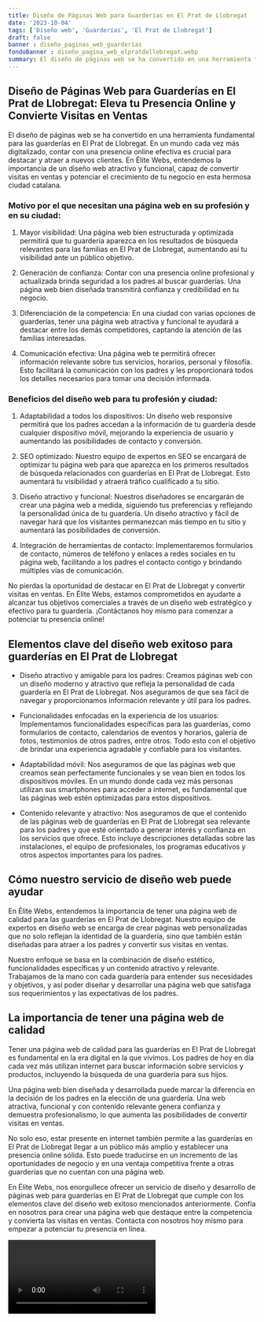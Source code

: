 ```yaml
---
title: Diseño de Páginas Web para Guarderías en El Prat de Llobregat
date: '2023-10-04'
tags: ['Diseño web', 'Guarderías', 'El Prat de Llobregat']
draft: false
banner : diseño_paginas_web_guarderías
fondoBanner : diseño_pagina_web_elpratdellobregat.webp
summary: El diseño de páginas web se ha convertido en una herramienta fundamental para las guarderías en El Prat de Llobregat. En un mundo cada vez más digitalizado, contar con una presencia online efectiva es crucial para destacar y atraer a nuevos clientes. En Élite Webs, entendemos la importancia de un diseño web atractivo y funcional, capaz de convertir visitas en ventas y potenciar el crecimiento de tu negocio en esta hermosa ciudad catalana.
---
```


## Diseño de Páginas Web para Guarderías en El Prat de Llobregat: Eleva tu Presencia Online y Convierte Visitas en Ventas

El diseño de páginas web se ha convertido en una herramienta fundamental para las guarderías en El Prat de Llobregat. En un mundo cada vez más digitalizado, contar con una presencia online efectiva es crucial para destacar y atraer a nuevos clientes. En Élite Webs, entendemos la importancia de un diseño web atractivo y funcional, capaz de convertir visitas en ventas y potenciar el crecimiento de tu negocio en esta hermosa ciudad catalana.

### Motivo por el que necesitan una página web en su profesión y en su ciudad:

1. Mayor visibilidad: Una página web bien estructurada y optimizada permitirá que tu guardería aparezca en los resultados de búsqueda relevantes para las familias en El Prat de Llobregat, aumentando así tu visibilidad ante un público objetivo.

2. Generación de confianza: Contar con una presencia online profesional y actualizada brinda seguridad a los padres al buscar guarderías. Una página web bien diseñada transmitirá confianza y credibilidad en tu negocio.

3. Diferenciación de la competencia: En una ciudad con varias opciones de guarderías, tener una página web atractiva y funcional te ayudará a destacar entre los demás competidores, captando la atención de las familias interesadas.

4. Comunicación efectiva: Una página web te permitirá ofrecer información relevante sobre tus servicios, horarios, personal y filosofía. Esto facilitará la comunicación con los padres y les proporcionará todos los detalles necesarios para tomar una decisión informada.

### Beneficios del diseño web para tu profesión y ciudad:

1. Adaptabilidad a todos los dispositivos: Un diseño web responsive permitirá que los padres accedan a la información de tu guardería desde cualquier dispositivo móvil, mejorando la experiencia de usuario y aumentando las posibilidades de contacto y conversión.

2. SEO optimizado: Nuestro equipo de expertos en SEO se encargará de optimizar tu página web para que aparezca en los primeros resultados de búsqueda relacionados con guarderías en El Prat de Llobregat. Esto aumentará tu visibilidad y atraerá tráfico cualificado a tu sitio.

3. Diseño atractivo y funcional: Nuestros diseñadores se encargarán de crear una página web a medida, siguiendo tus preferencias y reflejando la personalidad única de tu guardería. Un diseño atractivo y fácil de navegar hará que los visitantes permanezcan más tiempo en tu sitio y aumentará las posibilidades de conversión.

4. Integración de herramientas de contacto: Implementaremos formularios de contacto, números de teléfono y enlaces a redes sociales en tu página web, facilitando a los padres el contacto contigo y brindando múltiples vías de comunicación.

No pierdas la oportunidad de destacar en El Prat de Llobregat y convertir visitas en ventas. En Élite Webs, estamos comprometidos en ayudarte a alcanzar tus objetivos comerciales a través de un diseño web estratégico y efectivo para tu guardería. ¡Contáctanos hoy mismo para comenzar a potenciar tu presencia online!

<GifSeo />

<Cta />

## Elementos clave del diseño web exitoso para guarderías en El Prat de Llobregat

- Diseño atractivo y amigable para los padres: Creamos páginas web con un diseño moderno y atractivo que refleja la personalidad de cada guardería en El Prat de Llobregat. Nos aseguramos de que sea fácil de navegar y proporcionamos información relevante y útil para los padres.

- Funcionalidades enfocadas en la experiencia de los usuarios: Implementamos funcionalidades específicas para las guarderías, como formularios de contacto, calendarios de eventos y horarios, galería de fotos, testimonios de otros padres, entre otros. Todo esto con el objetivo de brindar una experiencia agradable y confiable para los visitantes.

- Adaptabilidad móvil: Nos aseguramos de que las páginas web que creamos sean perfectamente funcionales y se vean bien en todos los dispositivos móviles. En un mundo donde cada vez más personas utilizan sus smartphones para acceder a internet, es fundamental que las páginas web estén optimizadas para estos dispositivos.

- Contenido relevante y atractivo: Nos aseguramos de que el contenido de las páginas web de guarderías en El Prat de Llobregat sea relevante para los padres y que esté orientado a generar interés y confianza en los servicios que ofrece. Esto incluye descripciones detalladas sobre las instalaciones, el equipo de profesionales, los programas educativos y otros aspectos importantes para los padres.

## Cómo nuestro servicio de diseño web puede ayudar

En Élite Webs, entendemos la importancia de tener una página web de calidad para las guarderías en El Prat de Llobregat. Nuestro equipo de expertos en diseño web se encarga de crear páginas web personalizadas que no solo reflejan la identidad de la guardería, sino que también están diseñadas para atraer a los padres y convertir sus visitas en ventas.

Nuestro enfoque se basa en la combinación de diseño estético, funcionalidades específicas y un contenido atractivo y relevante. Trabajamos de la mano con cada guardería para entender sus necesidades y objetivos, y así poder diseñar y desarrollar una página web que satisfaga sus requerimientos y las expectativas de los padres.

## La importancia de tener una página web de calidad

Tener una página web de calidad para las guarderías en El Prat de Llobregat es fundamental en la era digital en la que vivimos. Los padres de hoy en día cada vez más utilizan internet para buscar información sobre servicios y productos, incluyendo la búsqueda de una guardería para sus hijos.

Una página web bien diseñada y desarrollada puede marcar la diferencia en la decisión de los padres en la elección de una guardería. Una web atractiva, funcional y con contenido relevante genera confianza y demuestra profesionalismo, lo que aumenta las posibilidades de convertir visitas en ventas.

No solo eso, estar presente en internet también permite a las guarderías en El Prat de Llobregat llegar a un público más amplio y establecer una presencia online sólida. Esto puede traducirse en un incremento de las oportunidades de negocio y en una ventaja competitiva frente a otras guarderías que no cuentan con una página web.

En Élite Webs, nos enorgullece ofrecer un servicio de diseño y desarrollo de páginas web para guarderías en El Prat de Llobregat que cumple con los elementos clave del diseño web exitoso mencionados anteriormente. Confía en nosotros para crear una página web que destaque entre la competencia y convierta las visitas en ventas. Contacta con nosotros hoy mismo para empezar a potenciar tu presencia en línea.

<Video />

<CtaBot job='Guarderías' city='El Prat de Llobregat'/>

<Gmaps query='El Prat de Llobregat+españa+maps' />